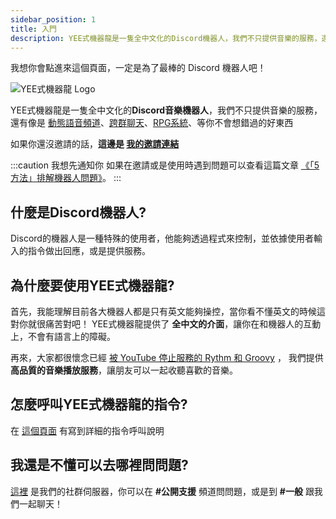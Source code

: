 ```yaml
---
sidebar_position: 1
title: 入門
description: YEE式機器龍是一隻全中文化的Discord機器人，我們不只提供音樂的服務，還有像是動態語音頻道、跨群聊天、等你不會想錯過的好東西
---
```



我想你會點進來這個頁面，一定是為了最棒的 Discord 機器人吧！

![YEE式機器龍 Logo](https://yeecord.com/img/logo_128x128.png)

YEE式機器龍是一隻全中文化的**Discord音樂機器人**，我們不只提供音樂的服務，還有像是 [動態語音頻道](/docs/dvc/)、[跨群聊天](/docs/chat/)、[RPG系統](/docs/rpg/)、等你不會想錯過的好東西

如果你還沒邀請的話，**這邊是 [我的邀請連結](https://yeecord.com/link)**

:::caution 我想先通知你
如果在邀請或是使用時遇到問題可以查看這篇文章 [《「5方法」排解機器人問題》](/blog/discord-bot-troubleshooting/)。
:::

## 什麼是Discord機器人?

Discord的機器人是一種特殊的使用者，他能夠透過程式來控制，並依據使用者輸入的指令做出回應，或是提供服務。

<Adsense/>

## 為什麼要使用YEE式機器龍?

首先，我能理解目前各大機器人都是只有英文能夠操控，當你看不懂英文的時候這對你就很痛苦對吧！
YEE式機器龍提供了 **全中文的介面**，讓你在和機器人的互動上，不會有語言上的障礙。

再來，大家都很懷念已經 [被 YouTube 停止服務的 Rythm 和 Groovy](/blog/how-to-invite-bot/#rythm-%E5%92%8C-groovy-%E8%A2%AB%E4%B8%8B%E6%9E%B6) ，
我們提供 **高品質的音樂播放服務**，讓朋友可以一起收聽喜歡的音樂。

## 怎麼呼叫YEE式機器龍的指令?

在 [這個頁面](/docs/commands/) 有寫到詳細的指令呼叫說明

## 我還是不懂可以去哪裡問問題?

[這裡](https://discord.gg/yeecord) 是我們的社群伺服器，你可以在 **#公開支援** 頻道問問題，或是到 **#一般** 跟我們一起聊天！

<Adsense/>